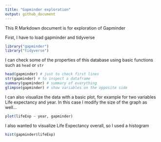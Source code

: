 ```yaml
---
title: "Gapminder exploration"
output: github_document
---
```


This R Markdown document is for exploration of Gapminder

First, I have to load gapminder and tidyverse
```r
library("gapminder")
library("tidyverse")
```

I can check some of the properties of this database using basic functions such as `head` or `str`
```r
head(gapminder) # just to check first lines
str(gapminder) # to inspect a dataframe
summary(gapminder) # summary of everything
glimpse(gapminder) # show variables on the opposite side
```

I can also visualize the data with a basic plot, for example for two variables Life expectancy and year. In this case I modify the size of the graph as well...

```r
plot(lifeExp ~ year, gapminder)
```

I also wanted to visualize Life Expectancy overall, so I used a histogram
```r
hist(gapminder$lifeExp)
```

